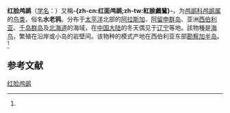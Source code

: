 {{noteTA
|T=zh-cn:红脸鸬鹚; zh-tw:紅面鸕鶿;
|1=zh-cn:红脸鸬鹚; zh-tw:紅面鸕鶿;
}}
{{speciesbox
| status = LC
| status_system = IUCN3.1
| image = Phalacrocorax urile1.jpg
| image_width = 250px
| taxon=Phalacrocorax urile
| authority = (Gmelin, 1789)<ref name='id1343'>{{cite web| url =http://www.bioinfo.cn/db05/BjdwSpecies.php?action=view&id=1343| title =红脸鸬鹚| work =《中国动物物种编目数据库》| publisher =中国科学院微生物研究所| author =中国科学院动物研究所| accessdate =2009-04-04| deadurl =yes| archiveurl =https://web.archive.org/web/20131203122335/http://www.bioinfo.cn/db05/BjdwSpecies.php?action=view| archivedate =2013-12-03}}</ref>
}}

'''红脸鸬鹚'''（[[学名|学名]]：{{lang|la|''Phalacrocorax urile''}}）又稱'''-{zh-cn:红面鸬鹚;zh-tw:紅臉鸕鶿}-'''，为[[鸬鹚科|鸬鹚科]][[鸬鹚属|鸬鹚属]]的[[鸟类|鸟类]]，俗名'''水老鸦'''。分布于[[太平洋|太平洋]]北部的[[阿拉斯加|阿拉斯加]]、[[阿留申群岛|阿留申群岛]]、亚洲[[西伯利亚|西伯利亚]]、[[千岛群岛|千岛群岛]]及[[北海道|北海道]]的海域，在[[中国大陆|中国大陆]]的冬天偶见于[[辽宁|辽宁]]等地。該物種是[[海鸟|海鸟]]，繁殖在沿岸或小岛的岩壁间。该物种的模式产地在西伯利亚东部[[勘察加半岛|勘察加半岛]]。<ref name='id1343'/>

== 参考文献 ==
{{reflist}}

{{Commons category|Phalacrocorax urile}}
{{Taxonbar|from=Q926664}}

[[Category:鸬鹚属|红脸鸬鹚]]


{{bird-stub}}
